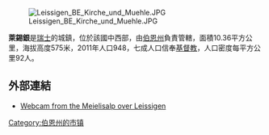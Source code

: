 [[Image:Leissigen_BE_Kirche_und_Muehle.JPG|right]]

'''萊錫銀'''是[[瑞士|瑞士]]的城鎮，位於該國中西部，由[[伯恩州|伯恩州]]負責管轄，面積10.36平方公里，海拔高度575米，2011年人口948，七成人口信奉[[基督教|基督教]]，人口密度每平方公里92人。

==外部連結==
* [https://web.archive.org/web/20060820140808/http://www.meielisalp.ch/webcam.php Webcam from the Meielisalp over Leissigen]

{{Switzerland-geo-stub}}
[[Category:伯恩州的市镇|Category:伯恩州的市镇]]
